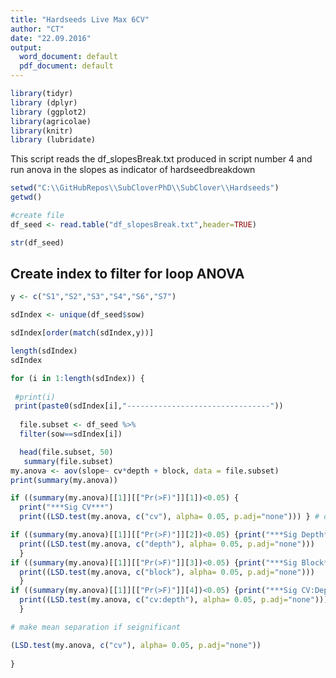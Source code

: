 ```yaml
---
title: "Hardseeds Live Max 6CV"
author: "CT"
date: "22.09.2016"
output:
  word_document: default
  pdf_document: default
---
```



```r
library(tidyr)
library (dplyr)
library (ggplot2)
library(agricolae)
library(knitr)
library (lubridate)


```

This script reads the df_slopesBreak.txt produced in script number 4 and run anova in the slopes as indicator of hardseedbreakdown 

```r
setwd("C:\\GitHubRepos\\SubCloverPhD\\SubClover\\Hardseeds")
getwd()

#create file
df_seed <- read.table("df_slopesBreak.txt",header=TRUE) 

str(df_seed)
```

## Create index to filter for loop ANOVA

```r
y <- c("S1","S2","S3","S4","S6","S7")

sdIndex <- unique(df_seed$sow)

sdIndex[order(match(sdIndex,y))]

length(sdIndex)
sdIndex
```


```r
for (i in 1:length(sdIndex)) {
  
 #print(i)
 print(paste0(sdIndex[i],"--------------------------------"))
  
  file.subset <- df_seed %>%
  filter(sow==sdIndex[i])

  head(file.subset, 50)
   summary(file.subset)
my.anova <- aov(slope~ cv*depth + block, data = file.subset)
print(summary(my.anova))

if ((summary(my.anova)[[1]][["Pr(>F)"]][1])<0.05) {
  print("***Sig CV***") 
  print((LSD.test(my.anova, c("cv"), alpha= 0.05, p.adj="none"))) } # do if

if ((summary(my.anova)[[1]][["Pr(>F)"]][2])<0.05) {print("***Sig Depth***")
  print((LSD.test(my.anova, c("depth"), alpha= 0.05, p.adj="none")))
  } 
if ((summary(my.anova)[[1]][["Pr(>F)"]][3])<0.05) {print("***Sig Block***")
  print((LSD.test(my.anova, c("block"), alpha= 0.05, p.adj="none")))
  } 
if ((summary(my.anova)[[1]][["Pr(>F)"]][4])<0.05) {print("***Sig CV:Depth Int***")
  print((LSD.test(my.anova, c("cv:depth"), alpha= 0.05, p.adj="none")))
  } 

# make mean separation if seignificant

(LSD.test(my.anova, c("cv"), alpha= 0.05, p.adj="none"))
  
}
```


```r

```











